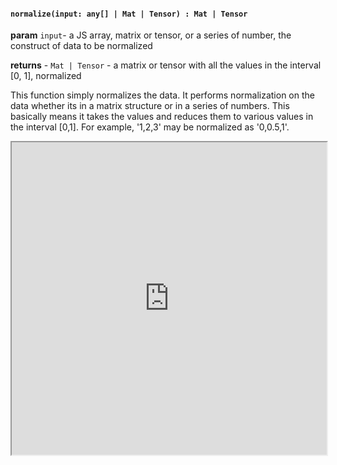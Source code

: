 

#### `normalize(input: any[] | Mat | Tensor) : Mat | Tensor`


**param** `input`- a JS array, matrix or tensor, or a series of number, the construct of data to be normalized

**returns** - `Mat | Tensor` - a matrix or tensor with all the values in the interval [0, 1], normalized

This function simply normalizes the data. It performs normalization on the data whether its in a matrix structure or in a series of numbers. This basically means it takes the values and reduces them to various values in the interval [0,1]. For example, '1,2,3' may be normalized as '0,0.5,1'.

<iframe src="https://hlab.app/s/LinJianan/normalize_book"
    width="100%"
    height="500px">
</iframe>
